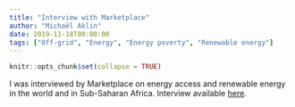 ```yaml
---
title: "Interview with Marketplace"
author: "Michaël Aklin"
date: 2019-11-18T00:00:00
tags: ["Off-grid", "Energy", "Energy poverty", "Renewable energy"]
---
```


```r
knitr::opts_chunk$set(collapse = TRUE)
```

I was interviewed by Marketplace on energy access and renewable energy in the world and in Sub-Saharan Africa. Interview available [here](https://www.marketplace.org/shows/marketplace-tech/renewables-remote-central-africa/).
